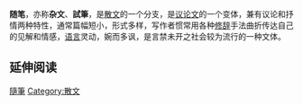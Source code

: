 '''随笔'''，亦称'''杂文'''、'''試筆'''，是[[散文|散文]]的一个分支，是[[议论文|议论文]]的一个变体，兼有议论和抒情两种特性，通常篇幅短小，形式多样，写作者惯常用各种[[修辞|修辞]]手法曲折传达自己的见解和情感，[[语言|语言]]灵动，婉而多讽，是言禁未开之社会较为流行的一种文体。

== 延伸阅读 ==
{{Wikisource further reading}}

{{Authority control}}
{{文学小作品}}

[[Category:隨筆|]]
[[Category:散文|Category:散文]]